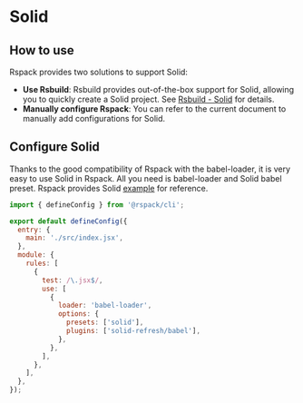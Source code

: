 # Solid

## How to use

Rspack provides two solutions to support Solid:

- **Use Rsbuild**: Rsbuild provides out-of-the-box support for Solid, allowing you to quickly create a Solid project. See [Rsbuild - Solid](https://rsbuild.rs/guide/framework/solid) for details.
- **Manually configure Rspack**: You can refer to the current document to manually add configurations for Solid.

## Configure Solid

Thanks to the good compatibility of Rspack with the babel-loader, it is very easy to use Solid in Rspack. All you need is babel-loader and Solid babel preset. Rspack provides Solid [example](https://github.com/rspack-contrib/rstack-examples/tree/main/rspack/solid) for reference.

```js title="rspack.config.mjs"
import { defineConfig } from '@rspack/cli';

export default defineConfig({
  entry: {
    main: './src/index.jsx',
  },
  module: {
    rules: [
      {
        test: /\.jsx$/,
        use: [
          {
            loader: 'babel-loader',
            options: {
              presets: ['solid'],
              plugins: ['solid-refresh/babel'],
            },
          },
        ],
      },
    ],
  },
});
```

